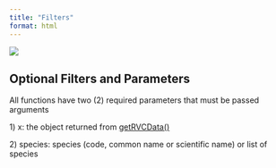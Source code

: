 ```yaml
---
title: "Filters"
format: html
---
```


![](images/Function%20Diagram.jpg){.lightbox fig-align="center"}

## Optional Filters and Parameters

All functions have two (2) required parameters that must be passed arguments

1\) x: the object returned from [getRVCData()](downloading.qmd#sec-GetRvcData)

2\) species: species (code, common name or scientific name) or list of species
